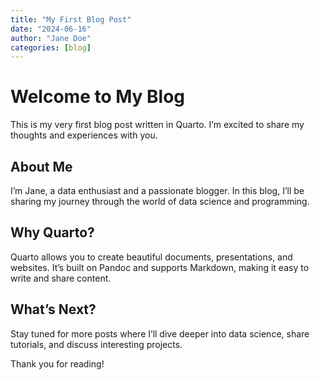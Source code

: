 ```yaml
---
title: "My First Blog Post"
date: "2024-06-16"
author: "Jane Doe"
categories: [blog]
---
```


# Welcome to My Blog

This is my very first blog post written in Quarto. I'm excited to share my thoughts and experiences with you.

## About Me

I'm Jane, a data enthusiast and a passionate blogger. In this blog, I'll be sharing my journey through the world of data science and programming.

## Why Quarto?

Quarto allows you to create beautiful documents, presentations, and websites. It's built on Pandoc and supports Markdown, making it easy to write and share content.

## What's Next?

Stay tuned for more posts where I'll dive deeper into data science, share tutorials, and discuss interesting projects.

Thank you for reading!
